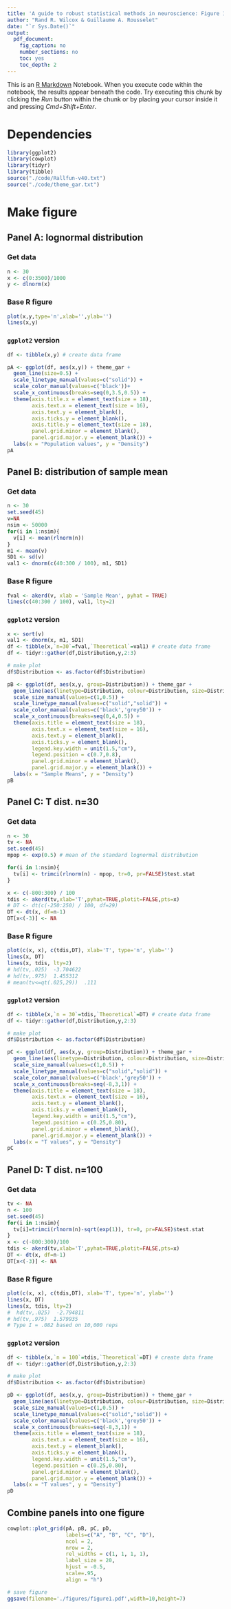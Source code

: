 ```yaml
---
title: 'A guide to robust statistical methods in neuroscience: Figure 1'
author: "Rand R. Wilcox & Guillaume A. Rousselet"
date: "`r Sys.Date()`"
output:
  pdf_document:
    fig_caption: no
    number_sections: no
    toc: yes
    toc_depth: 2
---
```


This is an [R Markdown](http://rmarkdown.rstudio.com) Notebook. When you execute code within the notebook, the results appear beneath the code. Try executing this chunk by clicking the *Run* button within the chunk or by placing your cursor inside it and pressing *Cmd+Shift+Enter*. 

# Dependencies
```r
library(ggplot2)
library(cowplot)
library(tidyr)
library(tibble)
source("./code/Rallfun-v40.txt")
source("./code/theme_gar.txt")
```

# Make figure

## Panel A: lognormal distribution 

### Get data
```r
n <- 30
x <- c(0:3500)/1000
y <- dlnorm(x)
```

### Base R figure
```r
plot(x,y,type='n',xlab='',ylab='')
lines(x,y)
```

### `ggplot2` version
```r
df <- tibble(x,y) # create data frame

pA <- ggplot(df, aes(x,y)) + theme_gar + 
  geom_line(size=0.5) +
  scale_linetype_manual(values=c("solid")) +
  scale_color_manual(values=c('black'))+
  scale_x_continuous(breaks=seq(0,3.5,0.5)) +
  theme(axis.title.x = element_text(size = 18),
        axis.text.x = element_text(size = 16),
        axis.text.y = element_blank(),
        axis.ticks.y = element_blank(),
        axis.title.y = element_text(size = 18),
        panel.grid.minor = element_blank(),
        panel.grid.major.y = element_blank()) +
  labs(x = "Population values", y = "Density")
pA
```

## Panel B: distribution of sample mean

### Get data

```r
n <- 30
set.seed(45)
v=NA
nsim <- 50000
for(i in 1:nsim){
  v[i] <- mean(rlnorm(n))
}
m1 <- mean(v)
SD1 <- sd(v)
val1 <- dnorm(c(40:300 / 100), m1, SD1)
```

### Base R figure
```r
fval <- akerd(v, xlab = 'Sample Mean', pyhat = TRUE)
lines(c(40:300 / 100), val1, lty=2)
```

### `ggplot2` version
```r
x <- sort(v)
val1 <- dnorm(x, m1, SD1)
df <- tibble(x,`n=30`=fval,`Theoretical`=val1) # create data frame
df <- tidyr::gather(df,Distribution,y,2:3)

# make plot
df$Distribution <- as.factor(df$Distribution)

pB <- ggplot(df, aes(x,y, group=Distribution)) + theme_gar +
  geom_line(aes(linetype=Distribution, colour=Distribution, size=Distribution)) +
  scale_size_manual(values=c(1,0.5)) +
  scale_linetype_manual(values=c("solid","solid")) +
  scale_color_manual(values=c('black','grey50')) +
  scale_x_continuous(breaks=seq(0,4,0.5)) +
  theme(axis.title = element_text(size = 18),
        axis.text.x = element_text(size = 16),
        axis.text.y = element_blank(),
        axis.ticks.y = element_blank(),
        legend.key.width = unit(1.5,"cm"),
        legend.position = c(0.7,0.8),
        panel.grid.minor = element_blank(),
        panel.grid.major.y = element_blank()) +
  labs(x = "Sample Means", y = "Density")
pB
```

## Panel C: T dist. n=30

### Get data
```r
n <- 30
tv <- NA
set.seed(45)
mpop <- exp(0.5) # mean of the standard lognormal distribution

for(i in 1:nsim){
  tv[i] <- trimci(rlnorm(n) - mpop, tr=0, pr=FALSE)$test.stat
}

x <- c(-800:300) / 100
tdis <- akerd(tv,xlab='T',pyhat=TRUE,plotit=FALSE,pts=x)
# DT <- dt(c(-250:250) / 100, df=29)
DT <- dt(x, df=n-1)
DT[x<(-3)] <- NA
```

### Base R figure

```r
plot(c(x, x), c(tdis,DT), xlab='T', type='n', ylab='')
lines(x, DT)
lines(x, tdis, lty=2)
# hd(tv,.025)  -3.704622
# hd(tv,.975)  1.455312
# mean(tv<=qt(.025,29))  .111
```

### `ggplot2` version
```r
df <- tibble(x,`n = 30`=tdis,`Theoretical`=DT) # create data frame
df <- tidyr::gather(df,Distribution,y,2:3)

# make plot
df$Distribution <- as.factor(df$Distribution)

pC <- ggplot(df, aes(x,y, group=Distribution)) + theme_gar +
  geom_line(aes(linetype=Distribution, colour=Distribution, size=Distribution)) +
  scale_size_manual(values=c(1,0.5)) +
  scale_linetype_manual(values=c("solid","solid")) +
  scale_color_manual(values=c('black','grey50')) +
  scale_x_continuous(breaks=seq(-8,3,1)) +
  theme(axis.title = element_text(size = 18),
        axis.text.x = element_text(size = 16),
        axis.text.y = element_blank(),
        axis.ticks.y = element_blank(),
        legend.key.width = unit(1.5,"cm"),
        legend.position = c(0.25,0.80),
        panel.grid.minor = element_blank(),
        panel.grid.major.y = element_blank()) +
  labs(x = "T values", y = "Density")
pC
```

## Panel D: T dist. n=100

### Get data
```r
tv <- NA
n <- 100
set.seed(45)
for(i in 1:nsim){
  tv[i]=trimci(rlnorm(n)-sqrt(exp(1)), tr=0, pr=FALSE)$test.stat
}
x <- c(-800:300)/100
tdis <- akerd(tv,xlab='T',pyhat=TRUE,plotit=FALSE,pts=x)
DT <- dt(x, df=n-1)
DT[x<(-3)] <- NA
```

### Base R figure
```r
plot(c(x, x), c(tdis,DT), xlab='T', type='n', ylab='')
lines(x, DT)
lines(x, tdis, lty=2)
#  hd(tv,.025)  -2.794811
# hd(tv,.975)  1.579935
# Type I = .082 based on 10,000 reps
```

### `ggplot2` version
```r
df <- tibble(x,`n = 100`=tdis,`Theoretical`=DT) # create data frame
df <- tidyr::gather(df,Distribution,y,2:3)

# make plot
df$Distribution <- as.factor(df$Distribution)

pD <- ggplot(df, aes(x,y, group=Distribution)) + theme_gar +
  geom_line(aes(linetype=Distribution, colour=Distribution, size=Distribution)) +
  scale_size_manual(values=c(1,0.5)) +
  scale_linetype_manual(values=c("solid","solid")) +
  scale_color_manual(values=c('black','grey50')) +
  scale_x_continuous(breaks=seq(-8,3,1)) +
  theme(axis.title = element_text(size = 18),
        axis.text.x = element_text(size = 16),
        axis.text.y = element_blank(),
        axis.ticks.y = element_blank(),
        legend.key.width = unit(1.5,"cm"),
        legend.position = c(0.25,0.80),
        panel.grid.minor = element_blank(),
        panel.grid.major.y = element_blank()) +
  labs(x = "T values", y = "Density")
pD
```


## Combine panels into one figure
```r
cowplot::plot_grid(pA, pB, pC, pD,
                   labels=c("A", "B", "C", "D"), 
                   ncol = 2, 
                   nrow = 2,
                   rel_widths = c(1, 1, 1, 1), 
                   label_size = 20, 
                   hjust = -0.5, 
                   scale=.95,
                   align = "h")

# save figure
ggsave(filename='./figures/figure1.pdf',width=10,height=7) 
```


